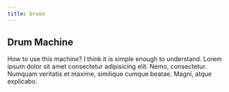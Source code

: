 ```yaml
---
title: brooo
---
```



<section>

<DrumMachineApp />

 </section>

<article>

# Drum Machine

How to use this machine? I think it is simple enough to understand. Lorem ipsum dolor sit amet consectetur adipisicing elit. Nemo, consectetur. Numquam veritatis et maxime, similique cumque beatae. Magni, atque explicabo.

</article>
